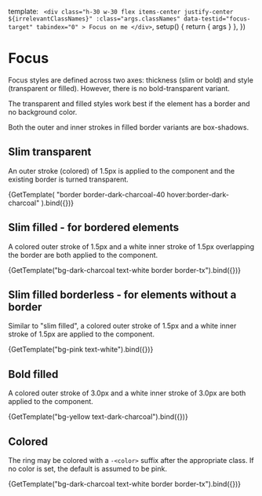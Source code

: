 

<Meta title="Meta/Focus" decorators={[WithScreenshotArea]} />

  template: `
    <div
      class="h-30 w-30 flex items-center justify-center ${irrelevantClassNames}"
      :class="args.classNames"
      data-testid="focus-target"
      tabindex="0"
    >
      Focus on me
    </div>`,
  setup() {
    return { args }
  },
})

# Focus

Focus styles are defined across two axes: thickness (slim or bold) and style
(transparent or filled). However, there is no bold-transparent variant.

The transparent and filled styles work best if the element has a border and no
background color.

Both the outer and inner strokes in filled border variants are box-shadows.

## Slim transparent

An outer stroke (colored) of 1.5px is applied to the component and the existing
border is turned transparent.

<Canvas>
  <Story name="Slim transparent" args={{ classNames: ["focus-slim-tx"] }}>
    {GetTemplate(
      "border border-dark-charcoal-40 hover:border-dark-charcoal"
    ).bind({})}
  </Story>
</Canvas>

## Slim filled - for bordered elements

A colored outer stroke of 1.5px and a white inner stroke of 1.5px overlapping
the border are both applied to the component.

<Canvas>
  <Story name="Slim filled" args={{ classNames: ["focus-slim-filled"] }}>
    {GetTemplate("bg-dark-charcoal text-white border border-tx").bind({})}
  </Story>
</Canvas>

## Slim filled borderless - for elements without a border

Similar to "slim filled", a colored outer stroke of 1.5px and a white inner
stroke of 1.5px are applied to the component.

<Canvas>
  <Story
    name="Slim filled borderless"
    args={{ classNames: ["focus-slim-borderless-filled"] }}
  >
    {GetTemplate("bg-pink text-white").bind({})}
  </Story>
</Canvas>

## Bold filled

A colored outer stroke of 3.0px and a white inner stroke of 3.0px are both
applied to the component.

<Canvas>
  <Story name="Bold filled" args={{ classNames: ["focus-bold-filled"] }}>
    {GetTemplate("bg-yellow text-dark-charcoal").bind({})}
  </Story>
</Canvas>

## Colored

The ring may be colored with a `-<color>` suffix after the appropriate class. If
no color is set, the default is assumed to be pink.

<Canvas>
  <Story
    name="Colored"
    args={{ classNames: ["focus-slim-tx-yellow"] }}
    parameters={{ backgrounds: { default: "Dark charcoal" } }}
  >
    {GetTemplate("bg-dark-charcoal text-white border border-tx").bind({})}
  </Story>
</Canvas>
